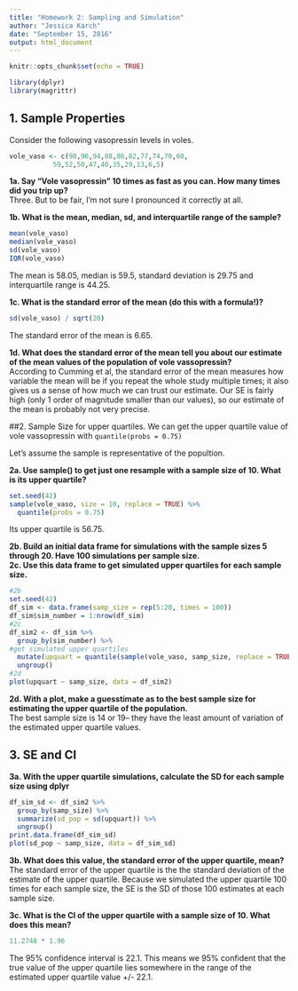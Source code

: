 ```yaml
---
title: "Homework 2: Sampling and Simulation"
author: "Jessica Karch"
date: "September 15, 2016"
output: html_document
---
```


```r
knitr::opts_chunk$set(echo = TRUE)
```

```r
library(dplyr)
library(magrittr)
```
## 1. Sample Properties
Consider the following vasopressin levels in voles.

``` r
vole_vaso <- c(98,96,94,88,86,82,77,74,70,60,
           59,52,50,47,40,35,29,13,6,5)
```
**1a. Say "Vole vasopressin" 10 times as fast as you can. How many times did you trip up?**  
Three. But to be fair, I'm not sure I pronounced it correctly at all.

**1b. What is the mean, median, sd, and interquartile range of the sample?**
```r
mean(vole_vaso)
median(vole_vaso)
sd(vole_vaso)
IQR(vole_vaso)
```
The mean is 58.05, median is 59.5, standard deviation is 29.75 and interquartile range is 44.25. 

**1c. What is the standard error of the mean (do this with a formula!)?**  
```r
sd(vole_vaso) / sqrt(20)
```
The standard error of the mean is 6.65.  

**1d. What does the standard error of the mean tell you about our estimate of the mean values of the population of vole vassopressin?**  
According to Cumming et al, the standard error of the mean measures how variable the mean will be if you repeat the whole study multiple times; it also gives us a sense of how much we can trust our estimate. Our SE is fairly high (only 1 order of magnitude smaller than our values), so our estimate of the mean is probably not very precise.

##2. Sample Size for upper quartiles.
We can get the upper quartile value of vole vassopressin with ```quantile(probs = 0.75)```

Let's assume the sample is representative of the popultion.

**2a. Use sample() to get just one resample with a sample size of 10. What is its upper quartile?**  
```r
set.seed(42)
sample(vole_vaso, size = 10, replace = TRUE) %>%
  quantile(probs = 0.75)
```
Its upper quartile is 56.75.  

**2b. Build an initial data frame for simulations with the sample sizes 5 through 20. Have 100 simulations per sample size.**  
**2c. Use this data frame to get simulated upper quartiles for each sample size.**  
```r
#2b
set.seed(42)
df_sim <- data.frame(samp_size = rep(5:20, times = 100))
df_sim$sim_number = 1:nrow(df_sim)
#2c
df_sim2 <- df_sim %>%
  group_by(sim_number) %>%
#get simulated upper quartiles
  mutate(upquart = quantile(sample(vole_vaso, samp_size, replace = TRUE), prob = (0.75))) %>%
  ungroup()
#2d
plot(upquart ~ samp_size, data = df_sim2)
```
**2d. With a plot, make a guesstimate as to the best sample size for estimating the upper quartile of the population.**  
The best sample size is 14 or 19-- they have the least amount of variation of the estimated upper quartile values.

## 3. SE and CI  
**3a. With the upper quartile simulations, calculate the SD for each sample size using dplyr**  
```r
df_sim_sd <- df_sim2 %>%
  group_by(samp_size) %>%
  summarize(sd_pop = sd(upquart)) %>%
  ungroup()
print.data.frame(df_sim_sd)
plot(sd_pop ~ samp_size, data = df_sim_sd)
```

**3b. What does this value, the standard error of the upper quartile, mean?**  
The standard error of the upper quartile is the the standard deviation of the estimate of the upper quartile. Because we simulated the upper quartile 100 times for each sample size, the SE is the SD of those 100 estimates at each sample size.  

**3c. What is the CI of the upper quartile with a sample size of 10. What does this mean?**  
``` r
11.2748 * 1.96
```
The 95% confidence interval is 22.1. This means we 95% confident that the true value of the upper quartile lies somewhere in the range of the estimated upper quartile value +/- 22.1.  
